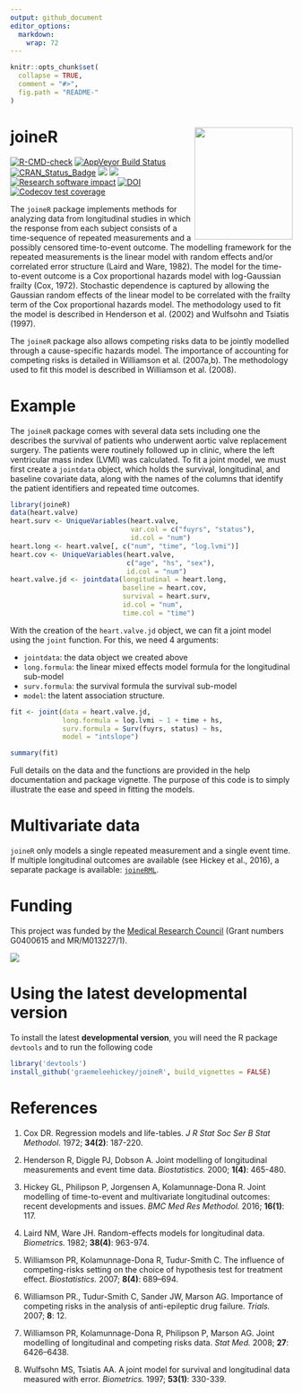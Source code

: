 ```yaml
---
output: github_document
editor_options: 
  markdown: 
    wrap: 72
---
```


<!-- README.md is generated from README.Rmd. Please edit that file -->

```r
knitr::opts_chunk$set(
  collapse = TRUE,
  comment = "#>",
  fig.path = "README-"
)
```

# joineR <img src="man/figures/hex.png" width="175" height="200" align="right"/>

<!-- badges: start -->
[![R-CMD-check](https://github.com/graemeleehickey/joineR/actions/workflows/R-CMD-check.yaml/badge.svg)](https://github.com/graemeleehickey/joineR/actions/workflows/R-CMD-check.yaml)
[![AppVeyor Build
Status](https://ci.appveyor.com/api/projects/status/github/graemeleehickey/joineR?branch=master&svg=true)](https://ci.appveyor.com/project/graemeleehickey/joineR)
[![CRAN_Status_Badge](https://www.r-pkg.org/badges/version/joineR)](https://CRAN.R-project.org/package=joineR)
[![](https://cranlogs.r-pkg.org/badges/joineR)](https://CRAN.R-project.org/package=joineR)
[![](https://cranlogs.r-pkg.org/badges/grand-total/joineR)](https://CRAN.R-project.org/package=joineR)
[![Research software
impact](http://depsy.org/api/package/cran/joineR/badge.svg)](http://depsy.org/package/r/joineR)
[![DOI](https://zenodo.org/badge/DOI/10.5281/zenodo.1167708.svg)](https://doi.org/10.5281/zenodo.1167708)
[![Codecov test coverage](https://codecov.io/gh/graemeleehickey/joineR/graph/badge.svg)](https://app.codecov.io/gh/graemeleehickey/joineR)
<!-- badges: end -->

The `joineR` package implements methods for analyzing data from
longitudinal studies in which the response from each subject consists of
a time-sequence of repeated measurements and a possibly censored
time-to-event outcome. The modelling framework for the repeated
measurements is the linear model with random effects and/or correlated
error structure (Laird and Ware, 1982). The model for the time-to-event
outcome is a Cox proportional hazards model with log-Gaussian frailty
(Cox, 1972). Stochastic dependence is captured by allowing the Gaussian
random effects of the linear model to be correlated with the frailty
term of the Cox proportional hazards model. The methodology used to fit
the model is described in Henderson et al. (2002) and Wulfsohn and
Tsiatis (1997).

The `joineR` package also allows competing risks data to be jointly
modelled through a cause-specific hazards model. The importance of
accounting for competing risks is detailed in Williamson et al.
(2007a,b). The methodology used to fit this model is described in
Williamson et al. (2008).

# Example

The `joineR` package comes with several data sets including one the
describes the survival of patients who underwent aortic valve
replacement surgery. The patients were routinely followed up in clinic,
where the left ventricular mass index (LVMI) was calculated. To fit a
joint model, we must first create a `jointdata` object, which holds the
survival, longitudinal, and baseline covariate data, along with the
names of the columns that identify the patient identifiers and repeated
time outcomes.

```r
library(joineR)
data(heart.valve)
heart.surv <- UniqueVariables(heart.valve, 
                              var.col = c("fuyrs", "status"),
                              id.col = "num")
heart.long <- heart.valve[, c("num", "time", "log.lvmi")]
heart.cov <- UniqueVariables(heart.valve, 
                             c("age", "hs", "sex"), 
                             id.col = "num")
heart.valve.jd <- jointdata(longitudinal = heart.long, 
                            baseline = heart.cov, 
                            survival = heart.surv, 
                            id.col = "num", 
                            time.col = "time")
```

With the creation of the `heart.valve.jd` object, we can fit a joint
model using the `joint` function. For this, we need 4 arguments:

-   `jointdata`: the data object we created above
-   `long.formula`: the linear mixed effects model formula for the
    longitudinal sub-model
-   `surv.formula`: the survival formula the survival sub-model
-   `model`: the latent association structure.

```r
fit <- joint(data = heart.valve.jd, 
             long.formula = log.lvmi ~ 1 + time + hs, 
             surv.formula = Surv(fuyrs, status) ~ hs, 
             model = "intslope")

summary(fit)
```

Full details on the data and the functions are provided in the help
documentation and package vignette. The purpose of this code is to
simply illustrate the ease and speed in fitting the models.

# Multivariate data

`joineR` only models a single repeated measurement and a single event
time. If multiple longitudinal outcomes are available (see Hickey et
al., 2016), a separate package is available:
[`joineRML`](https://CRAN.R-project.org/package=joineRML).

# Funding

This project was funded by the [Medical Research
Council](http://www.mrc.ac.uk) (Grant numbers G0400615 and
MR/M013227/1).

![](https://www.ukri.org/wp-content/themes/ukri/assets/img/ukri-mrc-standard-logo.png)

# Using the latest developmental version

To install the latest **developmental version**, you will need the R
package `devtools` and to run the following code

``` r
library('devtools')
install_github('graemeleehickey/joineR', build_vignettes = FALSE)
```

# References

1.  Cox DR. Regression models and life-tables. *J R Stat Soc Ser B Stat
    Methodol.* 1972; **34(2)**: 187-220.

2.  Henderson R, Diggle PJ, Dobson A. Joint modelling of longitudinal
    measurements and event time data. *Biostatistics.* 2000; **1(4)**:
    465-480.

3.  Hickey GL, Philipson P, Jorgensen A, Kolamunnage-Dona R. Joint
    modelling of time-to-event and multivariate longitudinal outcomes:
    recent developments and issues. *BMC Med Res Methodol.* 2016;
    **16(1)**: 117.

4.  Laird NM, Ware JH. Random-effects models for longitudinal data.
    *Biometrics.* 1982; **38(4)**: 963-974.

5.  Williamson PR, Kolamunnage-Dona R, Tudur-Smith C. The influence of
    competing-risks setting on the choice of hypothesis test for
    treatment effect. *Biostatistics.* 2007; **8(4)**: 689–694.

6.  Williamson PR., Tudur-Smith C, Sander JW, Marson AG. Importance of
    competing risks in the analysis of anti-epileptic drug failure.
    *Trials.* 2007; **8**: 12.

7.  Williamson PR, Kolamunnage-Dona R, Philipson P, Marson AG. Joint
    modelling of longitudinal and competing risks data. *Stat Med.*
    2008; **27**: 6426–6438.

8.  Wulfsohn MS, Tsiatis AA. A joint model for survival and longitudinal
    data measured with error. *Biometrics.* 1997; **53(1)**: 330-339.
